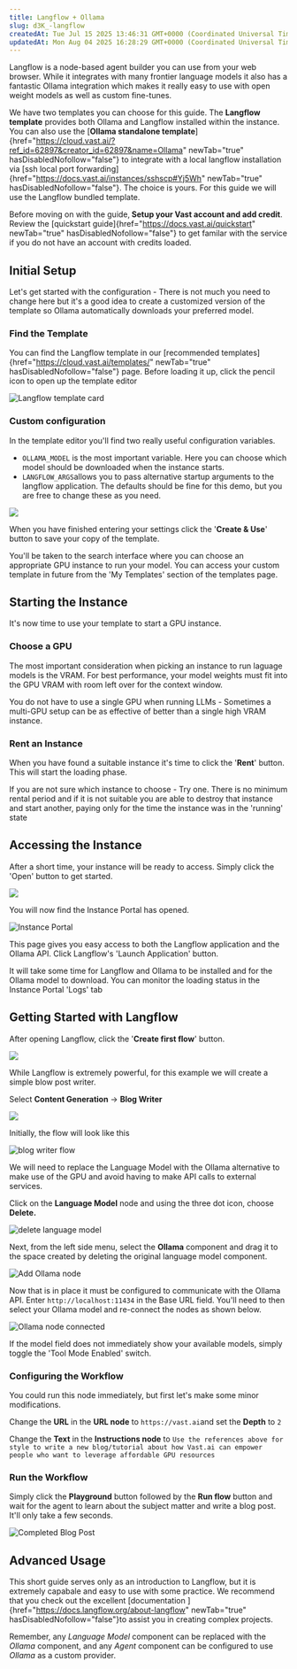 ```yaml
---
title: Langflow + Ollama
slug: d3K_-langflow
createdAt: Tue Jul 15 2025 13:46:31 GMT+0000 (Coordinated Universal Time)
updatedAt: Mon Aug 04 2025 16:28:29 GMT+0000 (Coordinated Universal Time)
---
```


Langflow is a node-based agent builder you can use from your web browser.  While it integrates with many frontier language models it also has a fantastic Ollama integration which makes it really easy to use with open weight models as well as custom fine-tunes.

We have two templates you can choose for this guide.  The **Langflow template** provides both Ollama and Langflow installed within the instance.  You can also use the [**Ollama standalone template**]{href="https://cloud.vast.ai/?ref_id=62897&creator_id=62897&name=Ollama" newTab="true" hasDisabledNofollow="false"} to integrate with a local langflow installation via [ssh local port forwarding]{href="https://docs.vast.ai/instances/sshscp#Yj5Wh" newTab="true" hasDisabledNofollow="false"}.  The choice is yours. For this guide we will use the Langflow bundled template.

Before moving on with the guide,**&#x20;Setup your Vast account and add credit**. Review the [quickstart guide]{href="https://docs.vast.ai/quickstart" newTab="true" hasDisabledNofollow="false"} to get familar with the service if you do not have an account with credits loaded.

## Initial Setup

Let's get started with the configuration - There is not much you need to change here but it's a good idea to create a customized version of the template so Ollama automatically downloads your preferred model.

### Find the Template

You can find the Langflow template in our [recommended templates]{href="https://cloud.vast.ai/templates/" newTab="true" hasDisabledNofollow="false"} page.  Before loading it up, click the pencil icon to open up the template editor

![Langflow template card](https://archbee-image-uploads.s3.amazonaws.com/9WtD9F5n1L2IYJxS0qXDd/h4vdoVERrJX0k_cbDrTrB_image.png "Langflow Template")

### Custom configuration

In the template editor you'll find two really useful configuration variables.

- `OLLAMA_MODEL` is the most important variable.  Here you can choose which model should be downloaded when the instance starts.
- `LANGFLOW_ARGS`allows you to pass alternative startup arguments to the langflow application.  The defaults should be fine for this demo, but you are free to change these as you need.

![](https://archbee-image-uploads.s3.amazonaws.com/9WtD9F5n1L2IYJxS0qXDd/3PfPCHtne0c95-IoRQKmj_image.png)

When you have finished entering your settings click the '**Create & Use**' button to save your copy of the template.

You'll be taken to the search interface where you can choose an appropriate GPU instance to run your model.  You can access your custom template in future from the 'My Templates' section of the templates page.

## Starting the Instance

It's now time to use your template to start a GPU instance.

### Choose a GPU

The most important consideration when picking an instance to run laguage models is the VRAM.  For best performance, your model weights must fit into the GPU VRAM with room left over for the context window.&#x20;

You do not have to use a single GPU when running LLMs - Sometimes a multi-GPU setup can be as effective of better than a single high VRAM instance.

### Rent an Instance

When you have found a suitable instance it's time to click the '**Rent**' button.  This will start the loading phase.

<Note>
  If you are not sure which instance to choose - Try one.  There is no minimum rental period and if it is not suitable you are able to destroy that instance and start another, paying only for the time the instance was in the 'running' state
</Note>

## Accessing the Instance

After a short time, your instance will be ready to access.  Simply click the 'Open' button to get started.



![](https://archbee-image-uploads.s3.amazonaws.com/9WtD9F5n1L2IYJxS0qXDd/I3WvczXy0u4sAoB-G_WDe_image.png)

You will now find the Instance Portal has opened.&#x20;

![Instance Portal](https://archbee-image-uploads.s3.amazonaws.com/9WtD9F5n1L2IYJxS0qXDd/w1klY907L_j6vQSTUgyaA_image.png "Instace Portal")

This page gives you easy access to both the Langflow application and the Ollama API.  Click Langflow's 'Launch Application' button.&#x20;

<Note>
  It will take some time for Langflow and Ollama to be installed and for the Ollama model to download.  You can monitor the loading status in the Instance Portal 'Logs' tab&#x20;
</Note>

## Getting Started with Langflow

After opening Langflow, click the '**Create first flow**' button.

![](https://archbee-image-uploads.s3.amazonaws.com/9WtD9F5n1L2IYJxS0qXDd/JUNQGD8ayZ_OjVAsjXiye_image.png)

While Langflow is extremely powerful, for this example we will create a simple blow post writer.

Select **Content Generation** -> **Blog Writer**

![](https://archbee-image-uploads.s3.amazonaws.com/9WtD9F5n1L2IYJxS0qXDd/oVyIF5vcXs-75-1ZalC9B_image.png)

Initially, the flow will look like this

![blog writer flow](https://archbee-image-uploads.s3.amazonaws.com/9WtD9F5n1L2IYJxS0qXDd/x92MHf606o6Vtb_9RdZVA_image.png "Blog Writer Defaults")

We will need to replace the Language Model with the Ollama alternative to make use of the GPU and avoid having to make API calls to external services.&#x20;

Click on the **Language Model** node and using the three dot icon, choose **Delete.**

![delete language model](https://archbee-image-uploads.s3.amazonaws.com/9WtD9F5n1L2IYJxS0qXDd/7TVg-RmGORd8q0GJfTOrw_image.png "Delete Language Model")

Next, from the left side menu, select the **Ollama** component and drag it to the space created by deleting the original language model component.

![Add Ollama node](https://archbee-image-uploads.s3.amazonaws.com/9WtD9F5n1L2IYJxS0qXDd/NqI1Qt30DasbFjI0VQOTE_image.png "Add Ollama Node")

Now that is in place it must be configured to communicate with the Ollama API. Enter `http://localhost:11434` in the Base URL field.  You'll need to then select your Ollama model and re-connect the nodes as shown below.

![Ollama node connected](https://archbee-image-uploads.s3.amazonaws.com/9WtD9F5n1L2IYJxS0qXDd/exwIRq4RjJuuS8yW4oygL_image.png "Ollama Node Connected")

<Note>
  If the model field does not immediately show your available models, simply toggle the 'Tool Mode Enabled' switch.
</Note>

### Configuring the Workflow

You could run this node immediately, but first let's make some minor modifications.

Change the **URL** in the **URL node** to `https://vast.ai`and set the **Depth** to `2`

Change the **Text** in the **Instructions node** to `Use the references above for style to write a new blog/tutorial about how Vast.ai can empower people who want to leverage affordable GPU resources`

### Run the Workflow

Simply click the **Playground** button followed by the **Run flow** button and wait for the agent to learn about the subject matter and write a blog post.  It'll only take a few seconds.

![Completed Blog Post](https://archbee-image-uploads.s3.amazonaws.com/9WtD9F5n1L2IYJxS0qXDd/N4EDTtWIHGfpeEBxb5Kay_image.png "Completed Blog Post")

## Advanced Usage

This short guide serves only as an introduction to Langflow, but it is extremely capabale and easy to use with some practice.  We recommend that you check out the excellent [documentation ]{href="https://docs.langflow.org/about-langflow" newTab="true" hasDisabledNofollow="false"}to assist you in creating complex projects.

Remember, any *Language Model* component can be replaced with the *Ollama* component, and any *Agent* component can be configured to use *Ollama* as a custom provider.

